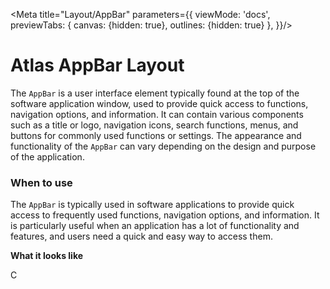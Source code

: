 
<Meta
    title="Layout/AppBar"
    parameters={{
        viewMode: 'docs',
        previewTabs: {
            canvas: {hidden: true},
            outlines: {hidden: true}
        },
    }}/>

# Atlas AppBar Layout

The `AppBar` is a user interface element typically found at the top of the software application window,
used to provide quick access to functions, navigation options, and information. It can contain various
components such as a title or logo, navigation icons, search functions, menus, and buttons for commonly
used functions or settings. The appearance and functionality of the `AppBar` can vary depending on the
design and purpose of the application.

### When to use

The `AppBar` is typically used in software applications to provide quick access to frequently used functions,
navigation options, and information. It is particularly useful when an application has a lot of
functionality and features, and users need a quick and easy way to access them.

**What it looks like**

<div style={{
    height: "768px",
    width: "76px",
    backgroundColor: "#eee",
    display: "grid",
    gridTemplateRows: "90px 1fr"
}}>
    <div style={{fontSize: "2.5rem", display: "grid", alignItems: "center", backgroundColor: "#ddd", justifyContent: "center"}}>
        C
    </div>
    <div style={{display: "flex", justifyContent: "center"}}>
        <div style={{
            display: "flex",
            paddingTop: "3rem",
            flexDirection: "column",
            justifyContent: "start",
            rowGap: "2rem"
        }}>
            <atlas-icon-mail/>
            <atlas-icon-mail/>
            <atlas-icon-mail/>
            <atlas-icon-mail/>
        </div>
    </div>
</div>

